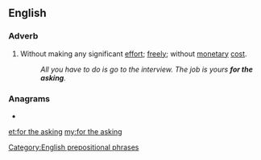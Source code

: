 ==English==

===Adverb===
{{en-adv|head=[[for]] [[the]] [[asking]]|-}}

# {{label|en|idiomatic}} Without making any significant [[effort]]; [[free]]ly; without [[monetary]] [[cost]].
#: ''All you have to do is go to the interview. The job is yours '''for the asking'''.''

===Anagrams===
* {{l|en|king of hearts}}

[[Category:English prepositional phrases]]

[[et:for the asking]]
[[my:for the asking]]